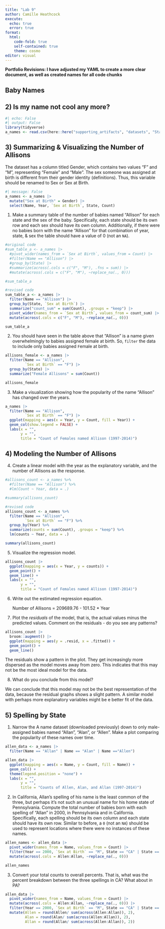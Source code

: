 ```yaml
---
title: "Lab 9"
author: Camille Heathcock
execute: 
  echo: true
  error: true
format: 
  html: 
    code-fold: true
    self-contained: true
    theme: cosmo
editor: visual
---
```


**Portfolio Revisions: I have adjusted my YAML to create a more clear document, as well as created names for all code chunks**

## **Baby Names**

## **2) Is my name not cool any more?**

```r
#| echo: False 
#| output: False
library(tidyverse)
a_names <- read.csv(here::here("supporting_artifacts", "datasets", "StateNames_A.csv"))
```

## **3) Summarizing & Visualizing the Number of Allisons**

The dataset has a column titled Gender, which contains two values "F" and "M", representing "Female" and "Male". The sex someone was assigned at birth is different from their gender identity (definitions). Thus, this variable should be renamed to Sex or Sex at Birth.

```r
#| message: False
a_names <- a_names |> 
  mutate("Sex at Birth" = Gender) |> 
  select(Name, Year, `Sex at Birth`, State, Count)
```

1.  Make a summary table of the number of babies named "Allison" for each state and the sex of the baby. Specifically, each state should be its own row and each sex should have its own column. Additionally, if there were no babies born with the name "Allison" for that combination of year, state, & sex the table should have a value of 0 (not an `NA`).

```r
#original code 
#sum_table_a <- a_names |> 
  #pivot_wider(names_from = `Sex at Birth`, values_from = Count) |> 
  #filter(Name == "Allison") |> 
  #group_by(State) |> 
  #summarize(across(.cols = c("F", "M"), .fns = sum)) |> 
  #mutate(across(.cols = c("F", "M"), ~replace_na(., 0))) 

#sum_table_a
```

```r
#revised code 
sum_table_a <- a_names |> 
  filter(Name == "Allison") |> 
  group_by(State, `Sex at Birth`) |> 
  summarize("count_sum" = sum(Count), .groups = "keep") |> 
  pivot_wider(names_from = `Sex at Birth`, values_from = count_sum) |> 
  mutate(across(.cols = c("F", "M"), ~replace_na(., 0)))

sum_table_a
```

2.  You should have seen in the table above that "Allison" is a name given overwhelmingly to babies assigned female at birth. So, `filter` the data to include only babies assigned `F`emale at birth.

```r
allisons_female <- a_names |> 
  filter(Name == "Allison", 
         `Sex at Birth` == "F") |> 
  group_by(State) |> 
  summarize("Female Allisons" = sum(Count))

allisons_female
```

3.  Make a visualization showing how the popularity of the name "Allison" has changed over the years.

```r
a_names |> 
  filter(Name == "Allison", 
         `Sex at Birth` == "F") |> 
  ggplot(mapping = aes(x = Year, y = Count, fill = Year)) + 
  geom_col(show.legend = FALSE) + 
  labs(x = "", 
       y = "", 
       title = "Count of Females named Allison (1997-2014)")
```

## **4) Modeling the Number of Allisons**

4.  Create a linear model with the year as the explanatory variable, and the number of Allisons as the response.

```r
#allisons_count <- a_names %>%
  #filter(Name == "Allison") %>%
  #lm(Count ~ Year, data = .) 

#summary(allisons_count)
```

```r
#revised code 
allisons_count <- a_names %>%
  filter(Name == "Allison",
         `Sex at Birth` == "F") %>%
  group_by(Year) %>%
  summarize(counts = sum(Count), .groups = "keep") %>%
  lm(counts ~ Year, data = .) 

summary(allisons_count)
```

5.  Visualize the regression model.

```r
allisons_count |> 
  ggplot(mapping = aes(x = Year, y = counts)) + 
  geom_point() + 
  geom_line() +
  labs(x = "", 
       y = "", 
       title = "Count of Females named Allison (1997-2014)")
```

6.  Write out the estimated regression equation.

    Number of Allisons = 209689.76 - 101.52 \* Year

7.  Plot the *residuals* of the model, that is, the actual values minus the predicted values. Comment on the residuals - do you see any patterns?

```r
allisons_count |> 
  broom::augment() |> 
  ggplot(mapping = aes(y = .resid, x = .fitted)) +
  geom_point() + 
  geom_line()
```

The residuals show a pattern in the plot. They get increasingly more dispersed as the model moves away from zero. This indicates that this may not be the most ideal model for the data.

8.  What do you conclude from this model?

We can conclude that this model may not be the best representation of the data, because the residual graphs shows a slight pattern. A similar model with perhaps more explanatory variables might be e better fit of the data.

## **5) Spelling by State**

1.  Narrow the A name dataset (downloaded previously) down to only male-assigned babies named "Allan", "Alan", or "Allen". Make a plot comparing the popularity of these names over time.

```r
allen_data <- a_names |> 
  filter(Name == "Allan" | Name == "Alan" | Name =="Allen")
```

```r
allen_data |> 
  ggplot(mapping = aes(x = Name, y = Count, fill = Name)) + 
  geom_col() + 
  theme(legend.position = "none") +
  labs(x = "", 
       y = "", 
       title = "Counts of Allen, Alan, and Allan (1997-2014)")
```

2.  In California, Allan's spelling of his name is the least common of the three, but perhaps it's not such an unusual name for his home state of Pennsylvania. Compute the total number of babies born with each spelling of "Allan" in 2000, in Pennsylvania and in California. Specifically, each spelling should be its own column and each state should have its own row. Similar to before, a `0` (not an `NA`) should be used to represent locations where there were no instances of these names.

```r
allen_names <- allen_data |> 
  pivot_wider(names_from = Name, values_from = Count) |> 
  filter(Year == 2000, `Sex at Birth` == "M", State == "CA" | State == "PA") |> 
  mutate(across(.cols = Allen:Allan, ~replace_na(., 0)))

allen_names
```

3.  Convert your total counts to overall percents. That is, what was the percent breakdown between the three spellings in CA? What about in PA?

```r
allen_data |> 
  pivot_wider(names_from = Name, values_from = Count) |> 
  mutate(across(.cols = Allen:Allan, ~replace_na(., 0))) |> 
  filter(Year == 2000, `Sex at Birth` == "M", State == "CA" | State == "PA") |> 
  mutate(Allen = round(Allen/ sum(across(Allen:Allan)), 2),
         Alan = round(Alan/ sum(across(Allen:Allan)), 2), 
         Allan = round(Allan/ sum(across(Allen:Allan)), 2))
```
